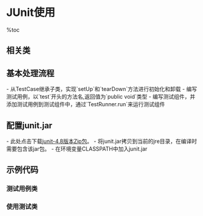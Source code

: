 = JUnit使用 =

%toc

== 相关类 ==
{{{class="brush:java"
import junit.framework.Test;
import junit.framework.TestCase;
import junit.framework.TestSuite;
import junit.textui.TestRunner;
}}}

== 基本处理流程 ==
- 从TestCase继承子类，实现`setUp`和`tearDown`方法进行初始化和卸载
- 编写测试用例，以`test`开头的方法名,返回值为`public void`类型
- 编写测试组件，并添加测试用例到测试组件中，通过`TestRunner.run`来运行测试组件

== 配置junit.jar ==
- 此处点击下载[[http:pic/junit-4.8.jar.zip|junit-4.8版本Zip包]]。
- 将junit.jar拷贝到当前的jre目录，在编译时需要包含该jar包。
- 在环境变量CLASSPATH中加入junit.jar
{{{class="brush:bash"
$ export CLASSPATH=$CLASSPATH:/path/to/junit.jar
}}}

== 示例代码 ==
=== 测试用例类 ===
{{{class="brush:java"
public class JunitTest extends TestCase {

    // 创建测试组件
    static TestSuite suite = new TestSuite();

    // 构造方法
    public JunitTest(String args) {
        super(args);
    }

    // 初始化方法
    protected void setUp() {
        try {
            super.setUp();
        } catch(Exception e) {
        }
        
        System.out.println("JunitTest setUp");
    }

    // 析构方法
    protected void tearDown() {
        System.out.println("JunitTest tearDown");
        
        try {
            super.tearDown();
        } catch(Exception e) {
        }
    }

    // 静态方法，返回测试组件
    public static Test suite() {
        // 测试所有用例
        //suite.addTestSuite(JunitTest.class);

        // 只测试testContainIt用例
        suite.addTest(new JunitTest("testContainIt"));

        return suite;
    }

    // 测试用例一
    public void testContainIt() {
        boolean ok = false;

        assertEquals(false, ok);
    }

    // 测试用例二
    public void testDemo() {
        boolean ok = contain.containIt("!");

        assertEquals(false, ok);
    }
}
}}}

=== 使用测试类 ===
{{{class="brush:java"
// 使用junit.textui.TestRunner.run方法运行测试用例类
static private void testJunit() {
    junit.textui.TestRunner.run(JunitTest.suite());
}
}}}
